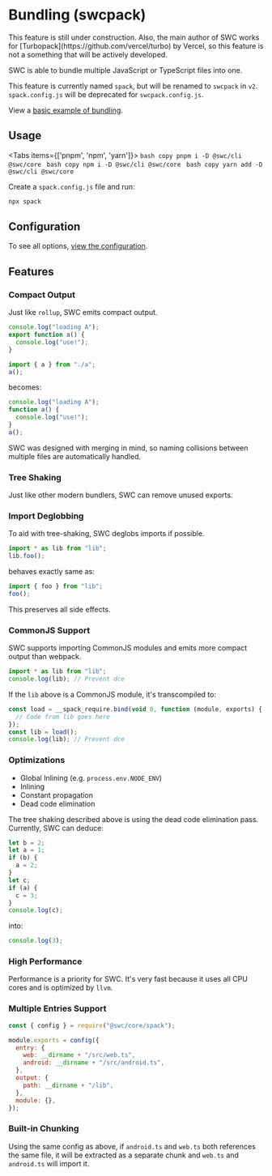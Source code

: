 
# Bundling (swcpack)

<Callout emoji="🚧">
  This feature is still under construction. Also, the main author of SWC works for [Turbopack](https://github.com/vercel/turbo) by Vercel, so this feature is not a something that will be actively developed.
</Callout>

SWC is able to bundle multiple JavaScript or TypeScript files into one.

This feature is currently named `spack`, but will be renamed to `swcpack` in `v2`. `spack.config.js` will be deprecated for `swcpack.config.js`.

View a [basic example of bundling](https://github.com/swc-project/cli/tree/master/examples/spack-basic).

## Usage

<Tabs items={['pnpm', 'npm', 'yarn']}>
  <Tab>
    ```bash copy
    pnpm i -D @swc/cli @swc/core
    ```
  </Tab>
  <Tab>
    ```bash copy
    npm i -D @swc/cli @swc/core
    ```
  </Tab>
  <Tab>
    ```bash copy
    yarn add -D @swc/cli @swc/core
    ```
  </Tab>
</Tabs>

Create a `spack.config.js` file and run:

```bash
npx spack
```

## Configuration

To see all options, [view the configuration](/docs/configuration/bundling).

## Features

### Compact Output

Just like `rollup`, SWC emits compact output.

```js filename="a.js"
console.log("loading A");
export function a() {
  console.log("use!");
}
```

```js filename="lib.js"
import { a } from "./a";
a();
```

becomes:

```js filename="output.js"
console.log("loading A");
function a() {
  console.log("use!");
}
a();
```

SWC was designed with merging in mind, so naming collisions between multiple files are automatically handled.

### Tree Shaking

Just like other modern bundlers, SWC can remove unused exports.

### Import Deglobbing

To aid with tree-shaking, SWC deglobs imports if possible.

```js
import * as lib from "lib";
lib.foo();
```

behaves exactly same as:

```js
import { foo } from "lib";
foo();
```

This preserves all side effects.

### CommonJS Support

SWC supports importing CommonJS modules and emits more compact output than webpack.

```js filename="source.js"
import * as lib from "lib";
console.log(lib); // Prevent dce
```

If the `lib` above is a CommonJS module, it's transcompiled to:

```js filename="output.js"
const load = __spack_require.bind(void 0, function (module, exports) {
  // Code from lib goes here
});
const lib = load();
console.log(lib); // Prevent dce
```

### Optimizations

- Global Inlining (e.g. `process.env.NODE_ENV`)
- Inlining
- Constant propagation
- Dead code elimination

The tree shaking described above is using the dead code elimination pass. Currently, SWC can deduce:

```js filename="source.js"
let b = 2;
let a = 1;
if (b) {
  a = 2;
}
let c;
if (a) {
  c = 3;
}
console.log(c);
```

into:

```js filename="output.js"
console.log(3);
```

### High Performance

Performance is a priority for SWC. It's very fast because it uses all CPU cores and is optimized by `llvm`.

### Multiple Entries Support

```js filename="spack.config.js"
const { config } = require("@swc/core/spack");

module.exports = config({
  entry: {
    web: __dirname + "/src/web.ts",
    android: __dirname + "/src/android.ts",
  },
  output: {
    path: __dirname + "/lib",
  },
  module: {},
});
```

### Built-in Chunking

Using the same config as above, if `android.ts` and `web.ts` both references the same file, it will be extracted as a separate chunk and `web.ts` and `android.ts` will import it.

